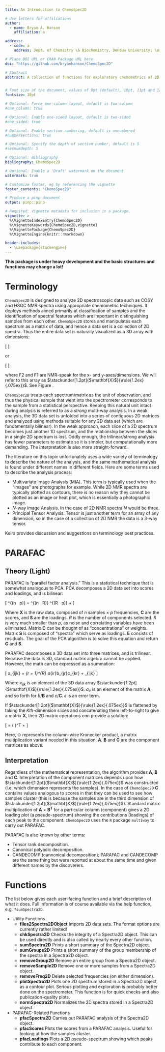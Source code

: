 ```yaml
---
title: An Introduction to ChemoSpec2D

# Use letters for affiliations
author:
  - name: Bryan A. Hanson
    affiliation: a

address:
  - code: a
    address: Dept. of Chemistry \& Biochemistry, DePauw University; \url{hanson@depauw.edu}

# Place DOI URL or CRAN Package URL here
doi: "https://github.com/bryanhanson/ChemoSpec2D"

# Abstract
abstract: A collection of functions for exploratory chemometrics of 2D spectroscopic data sets such as COSY and HSQC NMR spectra. `ChemoSpec2D` deploys methods aimed primarily at classification of samples and the identification of spectral features which are important in distinguishing samples from each other. Each 2D spectrum (a matrix) is treated as the unit of observation, and thus the physical sample in the spectrometer corresponds to the  sample from a statistical perspective.  In addition to chemometric tools, a few tools are provided for plotting 2D spectra, but these are not intended to replace the functionality typically available on the spectrometer. `ChemoSpec2D` takes many of its cues from `ChemoSpec` and tries to create consistent graphical output and to be very user friendly.


# Font size of the document, values of 9pt (default), 10pt, 11pt and 12pt
fontsize: 10pt

# Optional: Force one-column layout, default is two-column
#one_column: true

# Optional: Enable one-sided layout, default is two-sided
#one_sided: true

# Optional: Enable section numbering, default is unnumbered
#numbersections: true

# Optional: Specify the depth of section number, default is 5
#secnumdepth: 5

# Optional: Bibliography
bibliography: ChemoSpec2D

# Optional: Enable a 'Draft' watermark on the document
watermark: true

# Customize footer, eg by referencing the vignette
footer_contents: "ChemoSpec2D"

# Produce a pinp document
output: pinp::pinp

# Required: Vignette metadata for inclusion in a package.
vignette: >
  %\VignetteIndexEntry{ChemoSpec2D}
  %\VignetteKeywords{ChemoSpec2D,vignette}
  %\VignettePackage{ChemoSpec2D}
  %\VignetteEngine{knitr::rmarkdown}

header-includes:
  - \usepackage{stackengine}
---
```


 <!-- \newcommand{\ubar}[1]{\text{\b{$#1$}}} -->
\newcommand\ubar[1]{\stackunder[1.2pt]{$#1$}{\rule{1.2ex}{.075ex}}}

**This package is under heavy development and the basic structures and functions may change a lot!**

# Terminology

`ChemoSpec2D` is designed to analyze 2D spectroscopic data such as COSY and HSQC NMR spectra using appropriate chemometric techniques.  It deploys methods aimed primarily at classification of samples and the identification of spectral features which are important in distinguishing samples from each other.  `ChemoSpec2D` stores and manipulates each spectrum as a matrix of data, and hence a data set is a collection of 2D spectra.  Thus the entire data set is naturally visualized as a 3D array with dimensions:

\[
\mathrm{F2} \times \mathrm{F1} \times \mathrm{no. \ samples}
\]

or

\[
\mathrm{2D \ Spectrum} \times \mathrm{no. \ samples}
\]

where F2 and F1 are NMR-speak for the x- and y-axes/dimensions.  We will refer to this array as $\ubar{\mathbf{X}}$.  See Figure \ref{3Darray}.

\begin{figure}
\begin{center}
  \includegraphics[scale = 0.6]{3Darray.pdf}
  \caption{\label{3Darray}Configuration of data array $\ubar{\mathbf{X}}$. $I$, $J$ and $K$ are array indices; F2 and F1 are standard terms for NMR dimensions.}
\end{center}
\end{figure}

`ChemoSpec2D` treats each spectrum/matrix as the unit of observation, and thus the physical sample that went into the spectrometer corresponds to the sample from a statistical perspective.  Keeping this natural unit intact during analysis is referred to as a *strong* multi-way analysis. In a weak analysis, the 3D data set is unfolded into a series of contiguous 2D matrices and analyzed using methods suitable for any 2D data set (which are fundamentally bilinear).\cite{Huang2003}  In the weak approach, each slice of a 2D spectrum becomes just another 1D spectrum, and the relationship between the slices in a single 2D spectrum is lost.  Oddly enough, the trilinear/strong analysis has fewer parameters to estimate so it is simpler, but computationally more demanding.  The interpretation is also more straight-forward.

The literature on this topic unfortunately uses a wide variety of terminology to describe the nature of the analysis, and the same mathematical analysis is found under different names in different fields.  Here are some terms used to describe the analysis process:

* Multivariate Image Analysis (MIA).  This term is typically used when the "images" are photographs for example.  While 2D NMR spectra are typically plotted as contours, there is no reason why they cannot be plotted as an image or heat plot, which is essentially a photographic image.
* $N$-way Image Analysis.  In the case of 2D NMR spectra $N$ would be three.
* Principal Tensor Analysis.  Tensor is just another term for an array of any dimension, so in the case of a collection of 2D NMR the data is a 3-way tensor.

Keirs provides discussion and suggestions on terminology best practices.\cite{Kiers2000}

# PARAFAC

## Theory (Light)

PARAFAC is "parallel factor analysis."  This is a statistical technique that is somewhat analogous to PCA.  PCA decomposes a 2D data set into scores and loadings, and is bilinear:

\[
\mathbf{X}^{(n \ \times \ p)} = \mathbf{C}^{(n \ \times \ R)} \times \mathbf{S}^{(R \ \times \ p)} + \mathbf{E}
\]

Where $\mathbf{X}$ is the raw data, composed of $n$ samples $\times$ $p$ frequencies, $\mathbf{C}$ are the scores, and $\mathbf{S}$ are the loadings.  $R$ is the number of components selected.  $R$ is very much smaller than $p$, as noise and correlating variables have been eliminated.  Matrix $\mathbf{C}$ can be thought of as "concentrations" or weights.  Matrix $\mathbf{S}$ is composed of "spectra" which serve as loadings.  $\mathbf{E}$ consists of residuals.  The goal of the PCA algorithm is to solve this equation and return $\mathbf{C}$ and $\mathbf{S}$.

PARAFAC decomposes a 3D data set into three matrices, and is trilinear.  Because the data is 3D, standard matrix algebra cannot be applied.  However, the math can be expressed as a summation:

\[
x_{ijk} = \sum_{r = 1}^{R} a_{ir}b_{jr}c_{kr} + \epsilon_{ijk}
\]

Where $x_{ijk}$ is an element of the 3D data array $\ubar{\mathbf{X}}$. $a_{ir}$ is an element of the matrix $\mathbf{A}$, and so forth for $b$/$\mathbf{B}$ and $c$/$\mathbf{C}$.  $\epsilon$ is an error term.

If $\ubar{\mathbf{X}}$ is flattened by taking the $Kth$-dimension slices and concatenating them left-to-right to give a matrix $\mathbf{X}$, then 2D matrix operations *can* provide a solution:

\[
\mathbf{X} = \mathbf{A}(\mathbf{C} \odot \mathbf{B})^T + \mathbf{E}
\]

Here, $\odot$ represents the column-wise Kronecker product, a matrix multiplication variant needed in this situation.  $\mathbf{A}$, $\mathbf{B}$ and $\mathbf{C}$ are the component matrices as above.\cite{Bro2003b, Smilde2004}

## Interpretation

Regardless of the mathematical representation, the algorithm provides $\mathbf{A}$, $\mathbf{B}$ and $\mathbf{C}$.  Interpretation of the component matrices depends upon how $\ubar{\mathbf{X}}$ was constructed (i.e. which dimension represents the samples).  In the case of `ChemoSpec2D` $\mathbf{C}$ contains values analogous to scores in that they can be used to see how samples cluster (this is because the samples are in the third dimension of $\ubar{\mathbf{X}}$).  Standard matrix multiplication of $\mathbf{A} \ \times \ \mathbf{B^T}$ for a particular column (component) gives a 2D loading plot (a pseudo-spectrum) showing the contributions (loadings) of each peak to the component. `ChemoSpec2D` uses the `R` package `multiway` to carry out PARAFAC.\cite{Helwig2017}

PARAFAC is also known by other terms:

* Tensor rank decomposition.
* Canonical polyadic decomposition.
* CANDECOMP (cannonical decomposition); PARAFAC and CANDECOMP are the same thing but were reported at about the same time and given different names by the discoverers.


# Functions

The list below gives each user-facing function and a brief description of what it does.  Full information is of course available via the help function, e.g. `?sumSpectra2D`.

* Utility Functions
    * **files2Spectra2DObject** Imports 2D data sets.  The format options are currently rather limited!
    * **chkSpectra2D** Checks the integrity of a Spectra2D object.  This can be used directly and is also called by nearly every other function.
    * **sumSpectra2D** Prints a short summary of the Spectra2D object.
    * **sumGroups2D** Prints a short summary of the group membership of the spectra in a Spectra2D object.
    * **removeGroup2D** Remove an entire group from a Spectra2D object.
    * **removeSample2D** Remove one or more samples from a Spectra2D object.
    * **removeFreq2D** Delete selected frequencies (on either dimension).
    * **plotSpectra2D** Plots one 2D spectrum stored in a Spectra2D object, as a contour plot.  Serious plotting and exploration is probably better done on the spectrometer.  This function is for quick checks and also publication-quality plots.
    * **normSpectra2D** Normalizes the 2D spectra stored in a Spectra2D object.
* PARAFAC-Related Functions
    * **pfacSpectra2D** Carries out PARAFAC analysis of the Spectra2D object.
    * **pfacScores**  Plots the scores from a PARAFAC analysis.  Useful for looking at how the samples cluster.
    * **pfacLoadings** Plots a 2D pseudo-spectrum showing which peaks contribute to each component.

<!-- local tweak to the pnasbreak command -->
\renewcommand{\pnasbreak}{\begin{strip}\vskip0pt\end{strip}}

\phantom{xxx} <!-- if this isn't here the next para runs in-->
